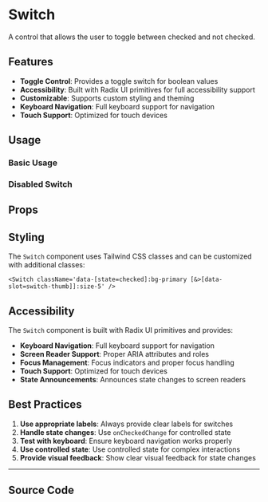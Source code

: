 
<Meta of={SwitchStories} />

# Switch

A control that allows the user to toggle between checked and not checked.

## Features

- **Toggle Control**: Provides a toggle switch for boolean values
- **Accessibility**: Built with Radix UI primitives for full accessibility support
- **Customizable**: Supports custom styling and theming
- **Keyboard Navigation**: Full keyboard support for navigation
- **Touch Support**: Optimized for touch devices

## Usage

### Basic Usage

<Canvas of={SwitchStories.Default} />

### Disabled Switch

<Canvas of={SwitchStories.Disabled} />

## Props

<Controls of={SwitchStories.Default} />

## Styling

The `Switch` component uses Tailwind CSS classes and can be customized with additional classes:

```tsx
<Switch className='data-[state=checked]:bg-primary [&>[data-slot=switch-thumb]]:size-5' />
```

## Accessibility

The `Switch` component is built with Radix UI primitives and provides:

- **Keyboard Navigation**: Full keyboard support for navigation
- **Screen Reader Support**: Proper ARIA attributes and roles
- **Focus Management**: Focus indicators and proper focus handling
- **Touch Support**: Optimized for touch devices
- **State Announcements**: Announces state changes to screen readers

## Best Practices

1. **Use appropriate labels**: Always provide clear labels for switches
2. **Handle state changes**: Use `onCheckedChange` for controlled state
3. **Test with keyboard**: Ensure keyboard navigation works properly
4. **Use controlled state**: Use controlled state for complex interactions
5. **Provide visual feedback**: Show clear visual feedback for state changes

---

## Source Code

<Source of={SwitchStories.Default} language='tsx' />
